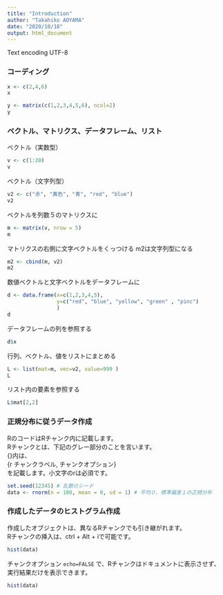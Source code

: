 ```yaml
---
title: "Introduction"
author: "Takahiko AOYAMA"
date: "2020/10/18"
output: html_document
---
```

Text encoding UTF-8

### コーディング

```r
x <- c(2,4,6)
x

y <- matrix(c(1,2,3,4,5,6), ncol=2)
y

```

### ベクトル、マトリクス、データフレーム、リスト

ベクトル（実数型）

```r
v <- c(1:20)
v
```

ベクトル（文字列型）

```r
v2 <- c("赤", "黄色", "青", "red", "blue")
v2
```

ベクトルを列数５のマトリクスに

```r
m <- matrix(v, nrow = 5)
m
```

マトリクスの右側に文字ベクトルをくっつける
m2は文字列型になる
```r
m2 <- cbind(m, v2)
m2
```

数値ベクトルと文字ベクトルをデータフレームに

```r
d <- data.frame(x=c(1,2,3,4,5),
                y=c("red", "blue", "yellow", "green" , "pinc")
                )
d
```

データフレームの列を参照する

```r
d$x
```

行列、ベクトル、値をリストにまとめる

```r
L <- list(mat=m, vec=v2, value=999 )
L
```

リスト内の要素を参照する

```r
L$mat[2,2]
```

### 正規分布に従うデータ作成

RのコードはRチャンク内に記載します。  
Rチャンクとは、下記のグレー部分のことを言います。  
{}内は、  
{r チャンクラベル, チャンクオプション}  
を記載します。小文字のrは必須です。  
```r
set.seed(12345) # 乱数のシード
data <- rnorm(n = 100, mean = 0, sd = 1) # 平均０、標準偏差１の正規分布 

```

### 作成したデータのヒストグラム作成

作成したオブジェクトは、異なるRチャンクでも引き継がれます。  
Rチャンクの挿入は、ctrl + Alt + iで可能です。

```r

hist(data)

```

チャンクオプション `echo=FALSE` で、Rチャンクはドキュメントに表示させず、実行結果だけを表示できます。




```r
hist(data)
```



